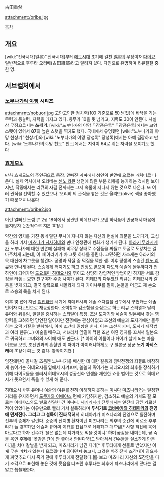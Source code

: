 古田重然

attachment:/oribe.jpg

[[목차]]

== 개요 ==
[wiki:"전국시대(일본)" 전국시대]부터 [[에도시대]] 초기에 걸친 [[일본]]의 무장이자 [[다이묘]]. 일반적으로 후루타 오리베(古田織部)라고 알려져 있다. 다인으로 유명하며 리큐칠철 중 한 명.

== 서브컬처에서 ==
=== [[노부나가의 야망]] 시리즈 ===
attachment:/nobuori.jpg
고만고만한 정치력(100 기준으로 50 남짓)에 바닥을 기는 무력과 통솔력, 지력을 가지고 있다. 통무가 10을 못 넘기고, 지력도 30이 안된다. 사실상 무장으로서는 '''쓰레기'''. [wiki:"노부나가의 야망 무장풍운록" 무장풍운록]에서는 교양 스탯이 있어서 '''87'''의 높은 스탯을 찍기도 했다. 국내에서 유명했던 [wiki:"노부나가의 야망 천상기" 천상기]와 [wiki:"노부나가의 야망 장성록" 장성록]에서는 아예 결장하고 만다. [wiki:"노부나가의 야망 천도" 천도]에서는 지력이 64로 뛰는 저력을 보이기도 했다.

=== [[효게모노]] ===
만화 [[효게모노]]의 주인공으로 등장. 얼빠진 괴짜에서 성인의 반열에 오르는 캐릭터로 나온다. 실제 역사에서 오리베는 [[센노 리큐]] 생전에 많은 부분 리큐를 능가하는 것처럼 보이지만, 작중에서는 리큐의 자결 전까지는 그저 속물에 지나지 않는 것으로 나온다. 또 여러 관직을 선택할 수 있었으나 '오리베'의 관직을 받은 것은 올리브(olive) 색을 좋아했기 때문으로 나온다.

attachment:/oribe2.jpg

이런 얼빠진 느낌 [* 2권 18석에서 상관인 히데요시가 보낸 하사품이 빈궁해서 마음에 들지않자 순간적으로 지은 표정.]

약간의 영지를 가진 동네 말단 무사에 지나지 않는 자신의 현실에 의문을 느끼다가, 교섭을 하러 가서 [[마츠나가 히사히데]]와 만나 인생관에 변화가 생기게 된다. [[아라키 무라시게]]가 노부나가에 대한 반란에 실패해 비무장 상태로 수집품을 싸들고 토굴로 도망치는 걸 마주치게 되는데, 이 때 아라키가 차 그릇 하나를 흘린다. 고민하던 사스케는 아라키의 목 대신에 차그릇을 챙긴다. 공명과 덕질 중 덕질을 택한 셈.
이후 평생의 스승인 [[센노 리큐]]와 만나게 된다. 스승에게 깨지기도 하고 인정도 받으며 다도와 예술에 몰두하다가 천하인이 되어가던 [[도요토미 히데요시]]와 엮이고 상당히 강압적인 방법이긴 하지만 서로 감정을 터놓는 묘한 친구이자 주종 사이가 된다. 히데요의 다두였던 리큐는 히데요시와 갈등을 빚게 되고, 결국 할복으로 내몰리게 되자 가이샤쿠를 맡아, 눈물을 머금고 제 손으로 스승의 목을 치게 된다.

이후 몇 년이 지난 [[임진왜란]] 시기에 히데요시의 예술 스타일을 선두에서 구현하는 예술인이자 다도인으로 재등장한다. 소박함과 검소함을 중심으로 하는 리큐 스타일과 달리 유머와 뒤틀림, 일탈을 중시하는 스타일이 특징. 조선 도자기와 예술이 일본에서 갖는 영향력을 고려하면 당연한 일이지만 전쟁에는 관심이 없고 조선의 예술과 도자기에만 몰두하는 오덕 기질을 발휘해서, 아예 조선에 밀항을 한다. 이후 조선식 가마, 도자기 제작법과 여러 한류(...) 예술을 배우고, 서녀라서 앞길이 막힌 조선 여인 영자를 꼬셔서 일본으로 귀국하고 그녀와의 사이에 애도 만든다. [* 아이의 이름이나 아이가 살게 되는 마을 이름을 보면, 조선인과의 혼혈인 이 아이가 아이러니하게도 구 일본군 장군 '''노기 마레스케'''의 조상이 되는 것 같다. 창작이지만.]

임진왜란이 끝나갈 즈음엔 노부나가를 배신한 데 대한 갈등과 침략전쟁의 좌절로 비참하게 늙어가는 히데요시를 옆에서 지켜보며, 쓸쓸히 죽어가는 히데요시의 최후를 장식하기 위해 다이묘들을 불러서 히데요시의 성공신화 인생을 재현한 쇼를 벌이는 것으로 히데요시가 웃으면서 죽을 수 있게 해 준다.

히데요시 사후 유머나 예술의 여유를 전혀 이해하지 못하는 [[이시다 미츠나리]]와는 일정한 거리를 유지하면서 [[도쿠가와 이에야스]] 편에 가담하지만, 검소하고 예술의 가치도 잘 모르는 이에야스와도 별로 친밀한 건 아니다. [[세키가하라 전투]]에서는 일전에 잠깐 가르친 적이 있었다는 이유만으로 빨리 가서 설득하라며 '''투석기로 [[코바야카와 히데아키]]의 진영에 던져진다. 그리고 그 설득이 진짜 먹혀서''' 히데아키가 미츠나리의 진영으로 돌진하며 전투의 승패가 갈린다. 중증의 진지병 환자이던 미츠나리는 최후의 순간에 비로소 후루타가 늘 강조하던 예술과 유머의 여유를 진심으로 이해하고 개드립[* 사형 직전에 목이 마르다고 하자 간수가 '물은 없는데 이거라도 먹을 것이냐' 하며 곶감을 내미는데, 곧 죽을 몸인 주제에 '곶감은 간에 안 좋아서 안된다'라고 받아쳐서 간수들을 실소하게 만든다.]을 치며 칼날을 받게 되고, 미츠나리가 남긴 다기[* 후루타에게 선물로 받았지만 이게 무슨 가치가 있는지 모르겠다며 집어던져 놓고서, 그것을 아주 잘게 조각내어 집요하게 짜맞추고 다시 죽기 전에 후루타에게 전달했다.]를 보고 미츠나리 자신의 쪼잔함을 다기 조각으로 표현해 놓은 것에 웃음을 터뜨린 후루타는 최후에 미츠나리에게 졌다는 걸 알고 씁쓸해한다.
